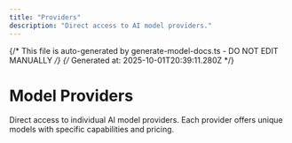 ```yaml
---
title: "Providers"
description: "Direct access to AI model providers."
---
```


{/* This file is auto-generated by generate-model-docs.ts - DO NOT EDIT MANUALLY */}
{/* Generated at: 2025-10-01T20:39:11.280Z */}


# Model Providers

Direct access to individual AI model providers. Each provider offers unique models with specific capabilities and pricing.

<CardGrid>
    <CardGridItem
      title="OpenAI"
      description="25 models"
      href="./providers/openai"
      logo="https://models.dev/logos/openai.svg"
    />
    <CardGridItem
      title="Anthropic"
      description="11 models"
      href="./providers/anthropic"
      logo="https://models.dev/logos/anthropic.svg"
    />
    <CardGridItem
      title="Google"
      description="18 models"
      href="./providers/google"
      logo="https://models.dev/logos/google.svg"
    />
    <CardGridItem
      title="DeepSeek"
      description="2 models"
      href="./providers/deepseek"
      logo="https://models.dev/logos/deepseek.svg"
    />
    <CardGridItem
      title="Mistral"
      description="19 models"
      href="./providers/mistral"
      logo="https://models.dev/logos/mistral.svg"
    />
    <CardGridItem
      title="xAI"
      description="20 models"
      href="./providers/xai"
      logo="https://models.dev/logos/xai.svg"
    />
    <CardGridItem
      title="Alibaba"
      description="1 models"
      href="./providers/alibaba"
      logo="https://models.dev/logos/alibaba.svg"
    />
    <CardGridItem
      title="Alibaba (China)"
      description="1 models"
      href="./providers/alibaba-cn"
      logo="https://models.dev/logos/alibaba-cn.svg"
    />
    <CardGridItem
      title="Baseten"
      description="2 models"
      href="./providers/baseten"
      logo="https://models.dev/logos/baseten.svg"
    />
    <CardGridItem
      title="Cerebras"
      description="3 models"
      href="./providers/cerebras"
      logo="https://models.dev/logos/cerebras.svg"
    />
    <CardGridItem
      title="Chutes"
      description="31 models"
      href="./providers/chutes"
      logo="https://models.dev/logos/chutes.svg"
    />
    <CardGridItem
      title="Cortecs"
      description="10 models"
      href="./providers/cortecs"
      logo="https://models.dev/logos/cortecs.svg"
    />
    <CardGridItem
      title="Deep Infra"
      description="4 models"
      href="./providers/deepinfra"
      logo="https://models.dev/logos/deepinfra.svg"
    />
    <CardGridItem
      title="FastRouter"
      description="14 models"
      href="./providers/fastrouter"
      logo="https://models.dev/logos/fastrouter.svg"
    />
    <CardGridItem
      title="GitHub Copilot"
      description="17 models"
      href="./providers/github-copilot"
      logo="https://models.dev/logos/github-copilot.svg"
    />
    <CardGridItem
      title="GitHub Models"
      description="55 models"
      href="./providers/github-models"
      logo="https://models.dev/logos/github-models.svg"
    />
    <CardGridItem
      title="Inception"
      description="2 models"
      href="./providers/inception"
      logo="https://models.dev/logos/inception.svg"
    />
    <CardGridItem
      title="Inference"
      description="9 models"
      href="./providers/inference"
      logo="https://models.dev/logos/inference.svg"
    />
    <CardGridItem
      title="Llama"
      description="7 models"
      href="./providers/llama"
      logo="https://models.dev/logos/llama.svg"
    />
    <CardGridItem
      title="LMStudio"
      description="3 models"
      href="./providers/lmstudio"
      logo="https://models.dev/logos/lmstudio.svg"
    />
    <CardGridItem
      title="LucidQuery AI"
      description="2 models"
      href="./providers/lucidquery"
      logo="https://models.dev/logos/lucidquery.svg"
    />
    <CardGridItem
      title="ModelScope"
      description="7 models"
      href="./providers/modelscope"
      logo="https://models.dev/logos/modelscope.svg"
    />
    <CardGridItem
      title="Moonshot AI"
      description="3 models"
      href="./providers/moonshotai"
      logo="https://models.dev/logos/moonshotai.svg"
    />
    <CardGridItem
      title="Moonshot AI (China)"
      description="3 models"
      href="./providers/moonshotai-cn"
      logo="https://models.dev/logos/moonshotai-cn.svg"
    />
    <CardGridItem
      title="Morph"
      description="3 models"
      href="./providers/morph"
      logo="https://models.dev/logos/morph.svg"
    />
    <CardGridItem
      title="Nvidia"
      description="13 models"
      href="./providers/nvidia"
      logo="https://models.dev/logos/nvidia.svg"
    />
    <CardGridItem
      title="opencode zen"
      description="10 models"
      href="./providers/opencode"
      logo="https://models.dev/logos/opencode.svg"
    />
    <CardGridItem
      title="Perplexity"
      description="4 models"
      href="./providers/perplexity"
      logo="https://models.dev/logos/perplexity.svg"
    />
    <CardGridItem
      title="Requesty"
      description="13 models"
      href="./providers/requesty"
      logo="https://models.dev/logos/requesty.svg"
    />
    <CardGridItem
      title="submodel"
      description="9 models"
      href="./providers/submodel"
      logo="https://models.dev/logos/submodel.svg"
    />
    <CardGridItem
      title="Synthetic"
      description="20 models"
      href="./providers/synthetic"
      logo="https://models.dev/logos/synthetic.svg"
    />
    <CardGridItem
      title="Upstage"
      description="2 models"
      href="./providers/upstage"
      logo="https://models.dev/logos/upstage.svg"
    />
    <CardGridItem
      title="Venice AI"
      description="13 models"
      href="./providers/venice"
      logo="https://models.dev/logos/venice.svg"
    />
    <CardGridItem
      title="Weights &amp; Biases"
      description="10 models"
      href="./providers/wandb"
      logo="https://models.dev/logos/wandb.svg"
    />
    <CardGridItem
      title="Z.AI"
      description="5 models"
      href="./providers/zai"
      logo="https://models.dev/logos/zai.svg"
    />
    <CardGridItem
      title="Z.AI Coding Plan"
      description="5 models"
      href="./providers/zai-coding-plan"
      logo="https://models.dev/logos/zai-coding-plan.svg"
    />
    <CardGridItem
      title="Zhipu AI"
      description="5 models"
      href="./providers/zhipuai"
      logo="https://models.dev/logos/zhipuai.svg"
    />
    <CardGridItem
      title="Zhipu AI Coding Plan"
      description="5 models"
      href="./providers/zhipuai-coding-plan"
      logo="https://models.dev/logos/zhipuai-coding-plan.svg"
    />
</CardGrid>